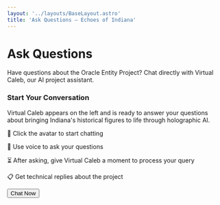 ```yaml
---
layout: '../layouts/BaseLayout.astro'
title: 'Ask Questions — Echoes of Indiana'
---
```



<NavBar />

<div class="max-w-4xl mx-auto px-4 py-16">

# Ask Questions

Have questions about the Oracle Entity Project? Chat directly with Virtual Caleb, our AI project assistant.

<div class="text-center my-12">
  <div class="bg-gradient-to-r from-brand-teal/20 to-brand-magenta/20 rounded-lg p-8 border border-brand-teal/30">
    <h3 class="text-2xl font-bold mb-4 text-brand-teal">Start Your Conversation</h3>
    <p class="text-lg mb-6">Virtual Caleb appears on the left and is ready to answer your questions about bringing Indiana's historical figures to life through holographic AI.</p>
    <div class="text-sm text-gray-400">
      <p>💬 Click the avatar to start chatting</p>
      <p>🎤 Use voice to ask your questions</p>
      <p>⏳ After asking, give Virtual Caleb a moment to process your query</p>
      <p>📋 Get technical replies about the project</p>
    </div>
    <div class="mt-6">
      <button 
        id="chatToggle"
        onclick="toggleChat()"
        class="bg-brand-teal hover:bg-brand-cyan text-white px-6 py-3 rounded-lg transition-colors font-medium"
      >
        Chat Now
      </button>
    </div>
  </div>
</div>

</div>

<HeyGenWidget />

<script>
{`
let chatActive = false;

window.toggleChat = function() {
  const button = document.getElementById('chatToggle');
  const avatar = document.getElementById('heygen-streaming-embed');
  
  if (!chatActive) {
    // Start chat
    button.textContent = 'End Conversation';
    button.className = 'bg-red-600 hover:bg-red-700 text-white px-6 py-3 rounded-lg transition-colors font-medium';
    chatActive = true;
    
    // Simulate clicking the avatar to start
    if (avatar) {
      avatar.click();
    }
  } else {
    // End chat
    location.reload();
  }
}
`}
</script>